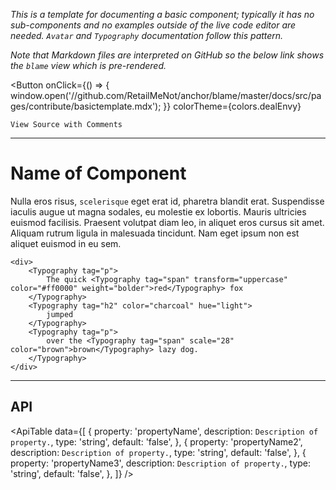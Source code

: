 
*This is a template for documenting a basic component; typically it has no sub-components and no
examples outside of the live code editor are needed. <Link to="/components/avatar/">`Avatar`</Link> and <Link to="/components/typography/">`Typography`</Link> documentation
follow this pattern.*

*Note that Markdown files are interpreted on GitHub so the below link shows the `blame` view which is
pre-rendered.*

<Button
    onClick={() => {
        window.open('//github.com/RetailMeNot/anchor/blame/master/docs/src/pages/contribute/basictemplate.mdx');
    }}
    colorTheme={colors.dealEnvy}
>
    View Source with Comments
</Button>

---

# Name of Component

<!--
This component pulls the description of a page/component from the 'sections' object located in
the '/docs/src/components/Utils' folder.
-->
<ComponentInfo title="ComponentInfo" />

<!--
This template assumes that all that is needed to show the example is the Live Code Editor.
If that is not the case, please refer to the 'Example Component' template. The below example is
using the 'Typography' component.
-->
Nulla eros risus, `scelerisque` eget erat id, pharetra blandit erat. Suspendisse iaculis augue ut
magna sodales, eu molestie ex lobortis. Mauris ultricies euismod facilisis. Praesent volutpat diam
leo, in aliquet eros cursus sit amet. Aliquam rutrum ligula in malesuada tincidunt. Nam eget ipsum
non est aliquet euismod in eu sem.

<!--
It's a good idea to put all props in the code editor so the user can try them all immediately.
Documentation on how to use the code block and live code editor are available in
'/docs/src/components/CodePreview/CodePreview.component.tsx'.
-->
```tsx live
<div>
    <Typography tag="p">
        The quick <Typography tag="span" transform="uppercase" color="#ff0000" weight="bolder">red</Typography> fox
    </Typography>
    <Typography tag="h2" color="charcoal" hue="light">
        jumped
    </Typography>
    <Typography tag="p">
        over the <Typography tag="span" scale="28" color="brown">brown</Typography> lazy dog.
    </Typography>
</div>
```
---

## API

<!--
    The 'ApiTable' component accepts an array of objects and uses them to draw the API. For more
    information on its use, refer to '/src/docs/components/Utils/ApiTable.component.tsx'.
-->
<ApiTable data={[
    {
        property: 'propertyName',
        description: `Description of property.`,
        type: 'string',
        default: 'false',
    },
    {
        property: 'propertyName2',
        description: `Description of property.`,
        type: 'string',
        default: 'false',
    },
    {
        property: 'propertyName3',
        description: `Description of property.`,
        type: 'string',
        default: 'false',
    },
]} />
